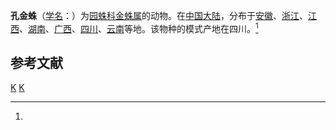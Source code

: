 {{Speciesbox 
| taxon = Argiope perforata
| image = Cross Orb Spider (Argiope perforata) (6049568270).jpg
| binomial_authority = (Schenkel, 1963)<ref name='id13585'>{{cite web| url =http://www.bioinfo.cn/db05/BjdwSpecies.php?action=view&id=13585| title =孔金蛛| work =《中国动物物种编目数据库》| publisher =中国科学院微生物研究所| author =中国科学院动物研究所| accessdate =2009-04-28| deadurl =yes| archiveurl =https://web.archive.org/web/20160305031328/http://www.bioinfo.cn/db05/BjdwSpecies.php?action=view&id=13585| archivedate =2016-03-05}}</ref>
}}

'''孔金蛛'''（[[学名|学名]]：{{lang|la|''Argiope perforata''}}）为[[园蛛科|园蛛科]][[金蛛属|金蛛属]]的动物。在[[中国大陆|中国大陆]]，分布于[[安徽|安徽]]、[[浙江|浙江]]、[[江西|江西]]、[[湖南|湖南]]、[[广西|广西]]、[[四川|四川]]、[[云南|云南]]等地。该物种的模式产地在四川。<ref name='id13585'/>

== 参考文献 ==
{{reflist}}

{{Taxonbar}}
[[Category:1963年描述的动物|K]]
[[Category:金蛛属|K]]